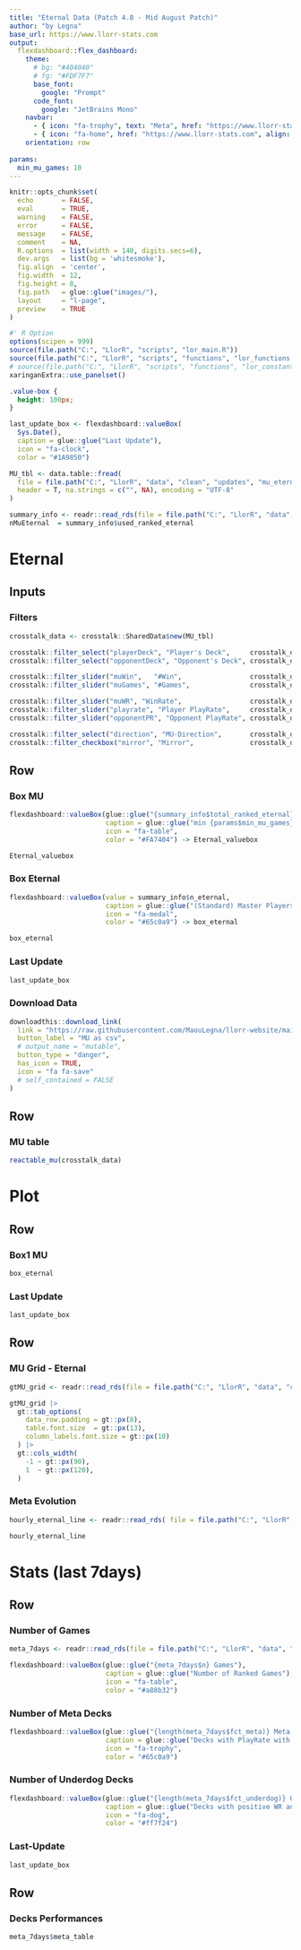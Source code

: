 ```yaml
---
title: "Eternal Data (Patch 4.8 - Mid August Patch)"
author: "by Legna"
base_url: https://www.llorr-stats.com
output:
  flexdashboard::flex_dashboard:
    theme:
      # bg: "#404040"
      # fg: "#FDF7F7"
      base_font:
        google: "Prompt"
      code_font:
        google: "JetBrains Mono"
    navbar:
      - { icon: "fa-trophy", text: "Meta", href: "https://www.llorr-stats.com/static/meta.html", align: right }
      - { icon: "fa-home", href: "https://www.llorr-stats.com", align: right }
    orientation: row
    
params:
  min_mu_games: 10
---
```


```r
knitr::opts_chunk$set(
  echo       = FALSE, 
  eval       = TRUE, 
  warning    = FALSE, 
  error      = FALSE, 
  message    = FALSE, 
  comment    = NA, 
  R.options  = list(width = 140, digits.secs=6), 
  dev.args   = list(bg = 'whitesmoke'), 
  fig.align  = 'center', 
  fig.width  = 12, 
  fig.height = 8, 
  fig.path   = glue::glue("images/"), 
  layout     = "l-page", 
  preview    = TRUE
)

#' R Option
options(scipen = 999)
source(file.path("C:", "LlorR", "scripts", "lor_main.R"))
source(file.path("C:", "LlorR", "scripts", "functions", "lor_functions.R"))
# source(file.path("C:", "LlorR", "scripts", "functions", "lor_constants.R"))
xaringanExtra::use_panelset()
```

```css
.value-box {
  height: 100px;
}
```

```r
last_update_box <- flexdashboard::valueBox(
  Sys.Date(), 
  caption = glue::glue("Last Update"), 
  icon = "fa-clock", 
  color = "#1A9850")
```

```r
MU_tbl <- data.table::fread(
  file = file.path("C:", "LlorR", "data", "clean", "updates", "mu_eternal_minimal.csv"), 
  header = T, na.strings = c("", NA), encoding = "UTF-8"
)

summary_info <- readr::read_rds(file = file.path("C:", "LlorR", "data", "clean", "updates", "summary_info_eternal.rds") )
nMuEternal  = summary_info$used_ranked_eternal
```

Eternal {data-icon="fa-table"}
================================

Inputs {.sidebar}
-----------------------------------------------------------------------

### Filters

```r
crosstalk_data <- crosstalk::SharedData$new(MU_tbl)

crosstalk::filter_select("playerDeck", "Player's Deck",     crosstalk_data, ~archetype_1)
crosstalk::filter_select("opponentDeck", "Opponent's Deck", crosstalk_data, ~archetype_2)

crosstalk::filter_slider("muWin",   "#Win",                 crosstalk_data, ~mu_win, step = 50 , min = 0)
crosstalk::filter_slider("muGames", "#Games",               crosstalk_data, ~mu_n,   step = 100, min = 0)

crosstalk::filter_slider("muWR", "WinRate",                 crosstalk_data, ~mu_wr, step=0.01, min = 0, max = 1)
crosstalk::filter_slider("playrate", "Player PlayRate",     crosstalk_data, ~playrate_1, step=0.01, min = 0, max = round(max(MU_tbl$playrate_1),   4) )
crosstalk::filter_slider("opponentPR", "Opponent PlayRate", crosstalk_data, ~playrate_2, step=0.01, min = 0, max = round(max(MU_tbl$playrate_2), 4) )

crosstalk::filter_select("direction", "MU-Direction",       crosstalk_data, ~direction)
crosstalk::filter_checkbox("mirror", "Mirror",              crosstalk_data, ~mirror, inline = TRUE)
```

Row {data-heigth="100"}
-----------------------------------------------------------------------

### Box MU

```r
flexdashboard::valueBox(glue::glue("{summary_info$total_ranked_eternal} Eternal Ranked Games"),
                        caption = glue::glue("min {params$min_mu_games} games - {summary_info$used_ranked_eternal} games used"),
                        icon = "fa-table",
                        color = "#FA7404") -> Eternal_valuebox

Eternal_valuebox
```

### Box Eternal

```r
flexdashboard::valueBox(value = summary_info$n_eternal,
                        caption = glue::glue("(Standard) Master Players"),
                        icon = "fa-medal",
                        color = "#65c0a9") -> box_eternal

box_eternal
```

### Last Update

```r
last_update_box
```

### Download Data

```r
downloadthis::download_link(
  link = "https://raw.githubusercontent.com/MaouLegna/llorr-website/main/static/data/mu_eternal.csv",
  button_label = "MU as csv",
  # output_name = "mutable",
  button_type = "danger",
  has_icon = TRUE,
  icon = "fa fa-save"
  # self_contained = FALSE
)
```

Row {data-heigth="900"}
-----------------------------------------------------------------------

### MU table

```r
reactable_mu(crosstalk_data)
```

Plot {data-icon="fa-file-image"}
================================

Row {data-heigth="100"}
-----------------------------------------------------------------------

### Box1 MU

```r
box_eternal
```

### Last Update

```r
last_update_box
```

Row {data-heigth="900" .tabset}
-----------------------------------------------------------------------

### MU Grid - Eternal

```r
gtMU_grid <- readr::read_rds(file = file.path("C:", "LlorR", "data", "clean", "updates", "grid_eternal.rds"))

gtMU_grid |>
  gt::tab_options(
    data_row.padding = gt::px(8),
    table.font.size  = gt::px(13),
    column_labels.font.size = gt::px(10)
  ) |>
  gt::cols_width(
    -1 ~ gt::px(90),
    1  ~ gt::px(120),
  )
```

### Meta Evolution

```r
hourly_eternal_line <- readr::read_rds( file = file.path("C:", "LlorR", "data", "clean", "updates", "hourly_eternal_line.rds") )

hourly_eternal_line
```

Stats (last 7days) {data-icon="fa-table" data-orientation=rows}
================================

Row {data-heigth="100"}
-----------------------------------------------------------------------

### Number of Games

```r
meta_7days <- readr::read_rds(file = file.path("C:", "LlorR", "data", "clean", "updates", "meta_week.rds") )
```


```r
flexdashboard::valueBox(glue::glue("{meta_7days$n} Games"), 
                        caption = glue::glue("Number of Ranked Games"), 
                        icon = "fa-table", 
                        color = "#a88b32")
```

### Number of Meta Decks

```r
flexdashboard::valueBox(glue::glue("{length(meta_7days$fct_meta)} Meta Decks"), 
                        caption = glue::glue("Decks with PlayRate with at least 1%"), 
                        icon = "fa-trophy", 
                        color = "#65c0a9")
```

### Number of Underdog Decks

```r
flexdashboard::valueBox(glue::glue("{length(meta_7days$fct_underdog)} Underdog Decks"), 
                        caption = glue::glue("Decks with positive WR and PR in 0.1% to 1%"), 
                        icon = "fa-dog", 
                        color = "#ff7f24")
```

### Last-Update

```r
last_update_box
```

Row {data-heigth="900"}
-----------------------------------------------------------------------

### Decks Performances

```r
meta_7days$meta_table
```

